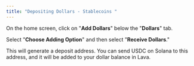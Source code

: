 ```yaml
---
title: "Depositing Dollars - Stablecoins "
---
```


On the home screen, click on "**Add Dollars**" below the "**Dollars**" tab.

Select "**Choose Adding Option**" and then select "**Receive Dollars**."

This will generate a deposit address. You can send USDC on Solana to this address, and it will be added to your dollar balance in Lava.